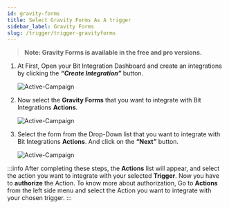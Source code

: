 ```yaml
---
id: gravity-forms
title: Select Gravity Forms As A trigger
sidebar_label: Gravity Forms
slug: /trigger/trigger-gravityforms
---
```



> **Note: Gravity Forms is available in the free and pro versions.**

1. At First, Open your Bit Integration Dashboard and create an integrations by clicking the **_“Create Integration”_** button.

   <Image
     src="trigger/gravity-forms/_create-integrations"
     alt="Active-Campaign"
     w="1020"
     h="350"
   />

2. Now select the **Gravity Forms** that you want to integrate with Bit Integrations **Actions**.

   <Image
     src="trigger/gravity-forms/_select-trigger"
     alt="Active-Campaign"
     w="1020"
     h="350"
   />

3. Select the form from the Drop-Down list that you want to integrate with Bit Integrations **Actions**. And click on the **“Next”** button.

   <Image
     src="trigger/gravity-forms/_gravity-forms"
     alt="Active-Campaign"
     w="1020"
     h="350"
   />

:::info
  After completing these steps, the **Actions** list will appear, and select the action you want to integrate with your selected **Trigger**. Now you have to **authorize** the Action. To know more about authorization, Go to **Actions** from the left side menu and select the Action you want to integrate with your chosen trigger.
:::


<Feedback/>